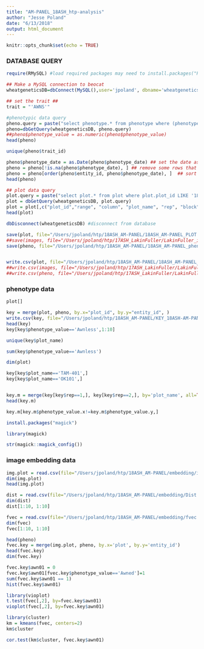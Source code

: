 ```yaml
---
title: "AM-PANEL_18ASH_htp-analysis"
author: "Jesse Poland"
date: "6/13/2018"
output: html_document
---
```


```r
knitr::opts_chunk$set(echo = TRUE)
```


### DATABASE QUERY

```r

require(RMySQL) #load required packages may need to install.packages("RMySQL") dependicies are DBI packaage as well

## Make a MySQL connection to beocat
wheatgeneticsDB=dbConnect(MySQL(),user='jpoland', dbname='wheatgenetics', host='beocat.cis.ksu.edu', password='oko*I*98789', port=6306) 

## set the trait ##
trait = "'AWNS'"

#phenotypic data query
pheno.query = paste("select phenotype.* from phenotype where (phenotype.entity_id LIKE '18ASH3%') AND trait_id =", trait, sep="")
pheno=dbGetQuery(wheatgeneticsDB, pheno.query)
##pheno$phenotype_value = as.numeric(pheno$phenotype_value)
head(pheno)

unique(pheno$trait_id)

pheno$phenotype_date = as.Date(pheno$phenotype_date) ## set the date as a Date type
pheno = pheno[!is.na(pheno$phenotype_date), ] ## remove some rows that are missing the phenotype date
pheno = pheno[order(pheno$entity_id, pheno$phenotype_date), ]  ## sort the rows by plot and date
head(pheno)

## plot data query
plot.query = paste("select plot.* from plot where plot.plot_id LIKE '18ASH3%'", sep="")
plot = dbGetQuery(wheatgeneticsDB, plot.query)
plot = plot[,c("plot_id","range", "column", "plot_name", "rep", "block")] ## keep only columns of interest
head(plot)

dbDisconnect(wheatgeneticsDB) #disconnect from database

save(plot, file="/Users/jpoland/htp/18ASH_AM-PANEL/18ASH_AM-PANEL_PLOT.Rd")
##save(images, file="/Users/jpoland/htp/17ASH_LakinFuller/LakinFuller_images.Rd" )
save(pheno, file="/Users/jpoland/htp/18ASH_AM-PANEL/18ASH_AM-PANEL_pheno.Rd" )


write.csv(plot, file="/Users/jpoland/htp/18ASH_AM-PANEL/18ASH_AM-PANEL_plot.csv", row.names=FALSE)
##write.csv(images, file="/Users/jpoland/htp/17ASH_LakinFuller/LakinFuller_images.csv", row.names=FALSE)
##write.csv(pheno, file="/Users/jpoland/htp/17ASH_LakinFuller/LakinFuller_pheno.csv", row.names=FALSE)


```


### phenotype data

```r

plot[]

key = merge(plot, pheno, by.x="plot_id", by.y="entity_id", )
write.csv(key, file="/Users/jpoland/htp/18ASH_AM-PANEL/KEY_18ASH-AM-PANEL_AWNS_20180711.csv" , row.names=FALSE)
head(key)
key[key$phenotype_value=='Awnless',1:10]

unique(key$plot_name)

sum(key$phenotype_value=='Awnless')

dim(plot)

key[key$plot_name=='TAM-401',]
key[key$plot_name=='OK101',]


key.m = merge(key[key$rep==1,], key[key$rep==2,], by='plot_name', all=TRUE)
head(key.m)

key.m[key.m$phenotype_value.x!=key.m$phenotype_value.y,]

install.packages("magick")

library(magick)

str(magick::magick_config())

```




### image embedding data

```r

img.plot = read.csv(file="/Users/jpoland/htp/18ASH_AM-PANEL/embedding/img_to_plot.csv")
dim(img.plot)
head(img.plot)

dist = read.csv(file="/Users/jpoland/htp/18ASH_AM-PANEL/embedding/Dist.csv", header=FALSE)
dim(dist)
dist[1:10, 1:10]

fvec = read.csv(file="/Users/jpoland/htp/18ASH_AM-PANEL/embedding/fvec.csv", header=FALSE)
dim(fvec)
fvec[1:10, 1:10]

head(pheno)
fvec.key = merge(img.plot, pheno, by.x='plot', by.y='entity_id')
head(fvec.key)
dim(fvec.key)

fvec.key$awn01 = 0
fvec.key$awn01[fvec.key$phenotype_value=='Awned']=1
sum(fvec.key$awn01 == 1)
hist(fvec.key$awn01)

library(vioplot)
t.test(fvec[,2], by=fvec.key$awn01)
vioplot(fvec[,2], by=fvec.key$awn01)

library(cluster)
km = kmeans(fvec, centers=2)
km$cluster

cor.test(km$cluster, fvec.key$awn01)


```



